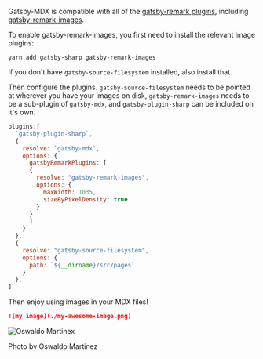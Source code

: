 Gatsby-MDX is compatible with all of the [gatsby-remark
plugins](https://next.gatsbyjs.org/packages/gatsby-remark-images/?=gatsby-remark),
including
[gatsby-remark-images](https://next.gatsbyjs.org/packages/gatsby-remark-images/?=gatsby-remark).

To enable gatsby-remark-images, you first need to install the relevant
image plugins:

```shell
yarn add gatsby-sharp gatsby-remark-images
```

If you don't have `gatsby-source-filesystem` installed, also install that.

Then configure the plugins. `gatsby-source-filesystem` needs to be
pointed at wherever you have your images on disk,
`gatsby-remark-images` needs to be a sub-plugin of `gatsby-mdx`, and
`gatsby-plugin-sharp` can be included on it's own.

```js
plugins:[
  `gatsby-plugin-sharp`,
  {
    resolve: `gatsby-mdx`,
    options: {
      gatsbyRemarkPlugins: [
      {
        resolve: "gatsby-remark-images",
        options: {
          maxWidth: 1035,
          sizeByPixelDensity: true
        }
      }
      ]
    }
  },
  {
    resolve: "gatsby-source-filesystem",
    options: {
      path: `${__dirname}/src/pages`
    }
  },
]
```

Then enjoy using images in your MDX files!

```markdown
![my image](./my-awesome-image.png)
```

![Oswaldo Martinex](./oswaldo-martinez-199232-unsplash.jpg)

Photo by Oswaldo Martinez

